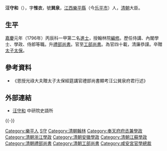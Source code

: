'''汪守和'''（{{bd|1764年||1836年|catIdx=W汪}}），字'''惟衣'''，號'''巽泉'''，[[江西|江西]][[樂平縣|樂平縣]]（今[[乐平市|乐平市]]）人，[[清朝|清朝]]大臣。

==生平==
[[嘉慶|嘉慶]]元年（1796年）丙辰科一甲第二名[[進士|進士]]，授翰林院[[編修|編修]]。歷任侍講、內閣學士、學政、侍郎等職。升[[禮部尚書|禮部尚書]]。官至[[工部尚書|工部尚書]]。為官四十載，清廉恭謹。卒贈[[太子太保|太子太保]]。

==參考資料==
*《恩授光祿大夫贈太子太保經筵講官禮部尚書顯考汪公巽泉府君行述》

==外部連結==
*[http://npmhost.npm.gov.tw/ttscgi2/ttsquery?0:0:npmauac:TM%3D%A8L%A6u%A9M 汪守和] {{Wayback|url=http://npmhost.npm.gov.tw/ttscgi2/ttsquery?0:0:npmauac:TM%3D%A8L%A6u%A9M |date=20160304135812 }} 中研院史語所

{{-}}
{{start box}}
{{s-off}}
{{succession box|[[王引之|王引之]]|[[史致儼|史致儼]]|[[清朝礼部尚书列表#礼部汉尚书|禮部漢尚書]]|<small>道光十二年正月癸酉－道光十四年二月辛酉<br>（1832年2月26日－1834年4月4日）</small>}}
{{succession box|[[史致儼|史致儼]]|[[吳椿|吳椿]]|[[清朝礼部尚书列表#礼部汉尚书|禮部漢尚書]]|<small>道光十四年十一月乙丑－道光十六年五月戊戌<br>（1834年12月4日－1836年6月29日）</small>}}
{{end box}}

{{嘉慶元年丙辰科殿試金榜}}

{{Authority control}}

{{DEFAULTSORT:Wang汪}}
[[Category:樂平人|Category:樂平人]]
[[Category:汪姓|S守]]
[[Category:清朝翰林|Category:清朝翰林]]
[[Category:奉天府府丞兼學政|Category:奉天府府丞兼學政]]
[[Category:清朝浙江學政|Category:清朝浙江學政]]
[[Category:清朝安徽學政|Category:清朝安徽學政]]
[[Category:清朝江蘇學政|Category:清朝江蘇學政]]
[[Category:清朝禮部尚書|Category:清朝禮部尚書]]
[[Category:清朝工部尚書|Category:清朝工部尚書]]
[[Category:咸安宮官學總裁|Category:咸安宮官學總裁]]